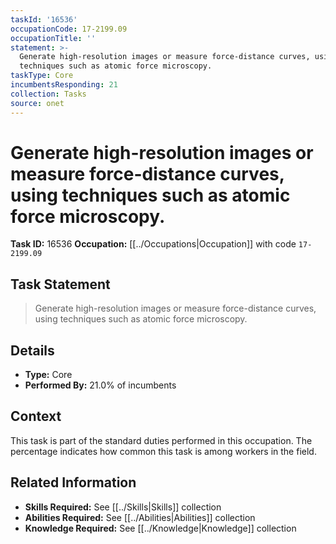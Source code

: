 ```yaml
---
taskId: '16536'
occupationCode: 17-2199.09
occupationTitle: ''
statement: >-
  Generate high-resolution images or measure force-distance curves, using
  techniques such as atomic force microscopy.
taskType: Core
incumbentsResponding: 21
collection: Tasks
source: onet
---
```

# Generate high-resolution images or measure force-distance curves, using techniques such as atomic force microscopy.

**Task ID:** 16536
**Occupation:** [[../Occupations|Occupation]] with code `17-2199.09`

## Task Statement

> Generate high-resolution images or measure force-distance curves, using techniques such as atomic force microscopy.

## Details

- **Type:** Core
- **Performed By:** 21.0% of incumbents

## Context

This task is part of the standard duties performed in this occupation. The percentage indicates how common this task is among workers in the field.

## Related Information

- **Skills Required:** See [[../Skills|Skills]] collection
- **Abilities Required:** See [[../Abilities|Abilities]] collection
- **Knowledge Required:** See [[../Knowledge|Knowledge]] collection
